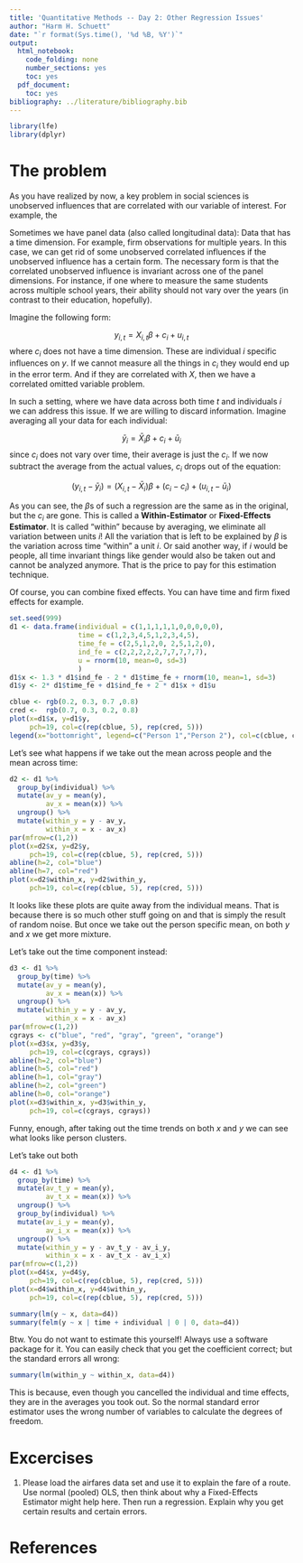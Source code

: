 ```yaml
---
title: 'Quantitative Methods -- Day 2: Other Regression Issues'
author: "Harm H. Schuett"
date: "`r format(Sys.time(), '%d %B, %Y')`"
output:
  html_notebook:
    code_folding: none
    number_sections: yes
    toc: yes
  pdf_document:
    toc: yes
bibliography: ../literature/bibliography.bib
---
```



```r
library(lfe)
library(dplyr)
```

# The problem

As you have realized by now, a key problem in social sciences is unobserved influences that are correlated with our variable of interest. For example, the 

Sometimes we have panel data (also called longitudinal data): Data that has a time dimension. For example, firm observations for multiple years. In this case, we can get rid of some unobserved correlated influences if the unobserved influence has a certain form. The necessary form is that the correlated unobserved influence is invariant across one of the panel dimensions. For instance, if one where to measure the same students across multiple school years, their ability should not vary over the years (in contrast to their education, hopefully).

Imagine the following form: 

$$y_{i,t} = X_{i,t}\beta + c_i + u_{i,t}$$
where $c_i$ does not have a time dimension. These are individual $i$ specific influences on $y$. If we cannot measure all the things in $c_i$ they would end up in the error term. And if they are correlated with $X$, then we have a correlated omitted variable problem. 

In such a setting, where we have data across both time $t$ and individuals $i$ we can address this issue. If we are willing to discard information. Imagine averaging all your data for each individual:

$$\bar{y}_{i} = \bar{X}_{i}\beta + c_i + \bar{u}_{i}$$
since $c_i$ does not vary over time, their average is just the $c_i$. If we now subtract the average from the actual values, $c_i$ drops out of the equation:

$$(y_{i,t}-\bar{y}_{i}) = (X_{i,t} -\bar{X}_{i})\beta + (c_i - c_i) + (u_{i,t} - \bar{u}_{i})$$

As you can see, the $\beta$s of such a regression are the same as in the original, but the $c_i$ are gone. This is called a **Within-Estimator** or **Fixed-Effects Estimator**. It is called "within" because by averaging, we eliminate all variation between units $i$! All the variation that is left to be explained by $\beta$ is the variation across time "within" a unit $i$. Or said another way, if $i$ would be people, all time invariant things like gender would also be taken out and cannot be analyzed anymore. That is the price to pay for this estimation technique. 

Of course, you can combine fixed effects. You can have time and firm fixed effects for example. 

```r
set.seed(999)
d1 <- data.frame(individual = c(1,1,1,1,1,0,0,0,0,0),
                 time = c(1,2,3,4,5,1,2,3,4,5),
                 time_fe = c(2,5,1,2,0, 2,5,1,2,0),
                 ind_fe = c(2,2,2,2,2,7,7,7,7,7),
                 u = rnorm(10, mean=0, sd=3)
                 )
d1$x <- 1.3 * d1$ind_fe - 2 * d1$time_fe + rnorm(10, mean=1, sd=3)
d1$y <- 2* d1$time_fe + d1$ind_fe + 2 * d1$x + d1$u

cblue <- rgb(0.2, 0.3, 0.7 ,0.8)
cred <-  rgb(0.7, 0.3, 0.2, 0.8)
plot(x=d1$x, y=d1$y, 
     pch=19, col=c(rep(cblue, 5), rep(cred, 5)))
legend(x="bottomright", legend=c("Person 1","Person 2"), col=c(cblue, cred), pch=19)
```

Let's see what happens if we take out the mean across people and the mean across time:

```r
d2 <- d1 %>% 
  group_by(individual) %>% 
  mutate(av_y = mean(y),
         av_x = mean(x)) %>% 
  ungroup() %>% 
  mutate(within_y = y - av_y,
         within_x = x - av_x)
par(mfrow=c(1,2))
plot(x=d2$x, y=d2$y, 
     pch=19, col=c(rep(cblue, 5), rep(cred, 5)))
abline(h=2, col="blue")
abline(h=7, col="red")
plot(x=d2$within_x, y=d2$within_y, 
     pch=19, col=c(rep(cblue, 5), rep(cred, 5)))
```

It looks like these plots are quite away from the individual means. That is because there is so much other stuff going on and that is simply the result of random noise. But once we take out the person specific mean, 
on both $y$ and $x$ we get more mixture. 

Let's take out the time component instead:

```r
d3 <- d1 %>% 
  group_by(time) %>% 
  mutate(av_y = mean(y),
         av_x = mean(x)) %>% 
  ungroup() %>% 
  mutate(within_y = y - av_y,
         within_x = x - av_x)
par(mfrow=c(1,2))
cgrays <- c("blue", "red", "gray", "green", "orange")
plot(x=d3$x, y=d3$y, 
     pch=19, col=c(cgrays, cgrays))
abline(h=2, col="blue")
abline(h=5, col="red")
abline(h=1, col="gray")
abline(h=2, col="green")
abline(h=0, col="orange")
plot(x=d3$within_x, y=d3$within_y, 
     pch=19, col=c(cgrays, cgrays))
```

Funny, enough, after taking out the time trends on both $x$ and $y$ we can see what looks like person
clusters.

Let's take out both

```r
d4 <- d1 %>% 
  group_by(time) %>% 
  mutate(av_t_y = mean(y),
         av_t_x = mean(x)) %>% 
  ungroup() %>% 
  group_by(individual) %>% 
  mutate(av_i_y = mean(y),
         av_i_x = mean(x)) %>% 
  ungroup() %>% 
  mutate(within_y = y - av_t_y - av_i_y,
         within_x = x - av_t_x - av_i_x)
par(mfrow=c(1,2))
plot(x=d4$x, y=d4$y, 
     pch=19, col=c(rep(cblue, 5), rep(cred, 5)))
plot(x=d4$within_x, y=d4$within_y, 
     pch=19, col=c(rep(cblue, 5), rep(cred, 5)))
```

```r
summary(lm(y ~ x, data=d4))
summary(felm(y ~ x | time + individual | 0 | 0, data=d4))
```

Btw. You do not want to estimate this yourself! Always use a software package for it. You can easily check that you get the coefficient correct; but the standard errors all wrong:

```r
summary(lm(within_y ~ within_x, data=d4))
```

This is because, even though you cancelled the individual and time effects, they are in the averages you took out. So the normal standard error estimator uses the wrong number of variables to calculate the degrees of freedom. 



# Excercises

1. Please load the airfares data set and use it to explain the fare of a route. Use normal (pooled) OLS, then think about why a Fixed-Effects Estimator might help here. Then run a regression. Explain why you get certain results and certain errors.



# References
